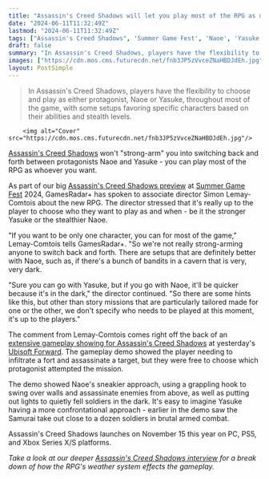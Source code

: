 ```yaml
---
title: "Assassin's Creed Shadows will let you play most of the RPG as one protagonist, as Ubisoft says 'we're not really strong-arming anyone to switch back'"
date: "2024-06-11T11:32:49Z"
lastmod: "2024-06-11T11:32:49Z"
tags: ["Assassin's Creed Shadows", 'Summer Game Fest', 'Naoe', 'Yasuke', 'Stealth', 'Action', 'RPG', 'Ubisoft Forward']
draft: false
summary: "In Assassin's Creed Shadows, players have the flexibility to choose and play as either protagonist, Naoe or Yasuke, throughout most of the game, with some setups favoring specific characters based on their abilities and stealth levels."
images: ["https://cdn.mos.cms.futurecdn.net/fnb3JP5zVvceZNaHBDJdEh.jpg"]
layout: PostSimple
---
```

> In Assassin's Creed Shadows, players have the flexibility to choose and play as either protagonist, Naoe or Yasuke, throughout most of the game, with some setups favoring specific characters based on their abilities and stealth levels.


        <img alt="Cover" src="https://cdn.mos.cms.futurecdn.net/fnb3JP5zVvceZNaHBDJdEh.jpg"/>
        
[Assassin's Creed Shadows](https://www.gamesradar.com/assassins-creed-codename-red-guide/) won't "strong-arm" you into switching back and forth between protagonists Naoe and Yasuke - you can play most of the RPG as whoever you want.

As part of our big [Assassin's Creed Shadows preview](https://www.gamesradar.com/games/assassin-s-creed/assassins-creed-shadows-preview-june-2024/) at [Summer Game Fest](https://www.gamesradar.com/tag/summer-game-fest/) 2024, GamesRadar+ has spoken to associate director Simon Lemay-Comtois about the new RPG. The director stressed that it's really up to the player to choose who they want to play as and when - be it the stronger Yasuke or the stealthier Naoe.

"If you want to be only one character, you can for most of the game," Lemay-Comtois tells GamesRadar+. "So we're not really strong-arming anyone to switch back and forth. There are setups that are definitely better with Naoe, such as, if there's a bunch of bandits in a cavern that is very, very dark. 

"Sure you can go with Yasuke, but if you go with Naoe, it'll be quicker because it's in the dark," the director continued. "So there are some hints like this, but other than story missions that are particularly tailored made for one or the other, we don't specify who needs to be played at this moment, it's up to the players." 

The comment from Lemay-Comtois comes right off the back of an [extensive gameplay showing for Assassin's Creed Shadows](https://www.gamesradar.com/games/assassin-s-creed/new-assassins-creed-shadows-gameplay-shows-how-the-rpgs-protagonists-differ-when-it-comes-to-assassinations-and-i-cant-wait-to-slay-as-stealth-queen-naoe/) at yesterday's [Ubisoft Forward](https://www.gamesradar.com/gaming/events-conferences/ubisoft-forward-summer-game-fest-2024-live-coverage-everything-announced/). The gameplay demo showed the player needing to infiltrate a fort and assassinate a target, but they were free to choose which protagonist attempted the mission.

The demo showed Naoe's sneakier approach, using a grappling hook to swing over walls and assassinate enemies from above, as well as putting out lights to quietly fell soldiers in the dark. It's easy to imagine Yasuke having a more confrontational approach - earlier in the demo saw the Samurai take out close to a dozen soldiers in brutal armed combat.

Assassin's Creed Shadows launches on November 15 this year on PC, PS5, and Xbox Series X/S platforms. 

*Take a look at our deeper *[<em>Assassin's Creed Shadows interview</em>](https://www.gamesradar.com/games/assassin-s-creed/my-favorite-assassins-creed-shadows-feature-has-to-be-the-unpredictable-snowstorms-which-mask-hidden-blade-assassinations/)* for a break down of how the RPG's weather system effects the gameplay.*
        
